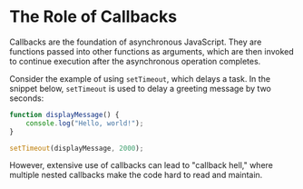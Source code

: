 # The Role of Callbacks

Callbacks are the foundation of asynchronous JavaScript. They are functions passed into other functions as arguments, which are then invoked to continue execution after the asynchronous operation completes.

Consider the example of using `setTimeout`, which delays a task. In the snippet below, `setTimeout` is used to delay a greeting message by two seconds:

```javascript
function displayMessage() {
    console.log("Hello, world!");
}

setTimeout(displayMessage, 2000);
```

However, extensive use of callbacks can lead to "callback hell," where multiple nested callbacks make the code hard to read and maintain.
